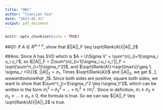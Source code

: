 ```yaml
---
title: "HW1"
author: "Tianjian Xie"
date: "2023-01-31"
output: pdf_document
---
```


```r
knitr::opts_chunk$set(echo = TRUE)
```

##Q1:
If $A \in R^{m\times n}$, show that $||A||_F \leq \sqrt{Rank(A)}||A||_2$

##Ans:
Since A has SVD which is $A = U\Sigma V' = \sum^{n}_{i=1}\sigma_i u_i v_i'$, so 
$||A||_F = ||\sum^{n}_{i=1}\sigma_i u_i v_i'||_F = \sqrt{\sum^n_{i=1}\sigma_i^2}$, and
$\sqrt{Rank(A)}=\sqrt{max\{r\geq 1, \sigma_r >0\}}$, $||A||_2 = \sigma_1$. Times $\sqrt{Rank(A)}$
and $||A||_2$, we get $ \sqrt{r}\sigma_1$, we want to show that 
$\sqrt{\sum^r_{i=1}\sigma_i^2} \leq \sqrt{r}\sigma_1$. Since both sides are positive, square both sides,
we want to show that $\sum^r_{i=1}\sigma_i^2 \leq r\sigma_1^2$, which can be written in the form
$\sigma_1^2 + \sigma_2^2 + ... +\sigma_r^2 \leq r\sigma_1^2$.
Since in definition, $\sigma_1 \geq \sigma_2 \geq \sigma_3 \geq ... \geq \sigma_n \geq 0$,
the formula is true. So we can say $||A||_F \leq \sqrt{Rank(A)}||A||_2$ is true.